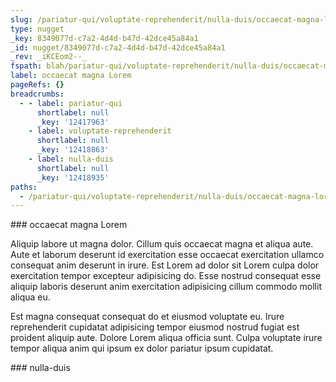 ```yaml
---
slug: /pariatur-qui/voluptate-reprehenderit/nulla-duis/occaecat-magna-lorem
type: nugget
_key: 8349077d-c7a2-4d4d-b47d-42dce45a84a1
_id: nugget/8349077d-c7a2-4d4d-b47d-42dce45a84a1
_rev: _iKCEom2--_
fspath: blah/pariatur-qui/voluptate-reprehenderit/nulla-duis/occaecat-magna-lorem.md
label: occaecat magna Lorem
pageRefs: {}
breadcrumbs:
  - - label: pariatur-qui
      shortlabel: null
      _key: '12417963'
    - label: voluptate-reprehenderit
      shortlabel: null
      _key: '12418863'
    - label: nulla-duis
      shortlabel: null
      _key: '12418935'
paths:
  - /pariatur-qui/voluptate-reprehenderit/nulla-duis/occaecat-magna-lorem
---
```


<NuggetArea>
<Nugget slug="/pariatur-qui/voluptate-reprehenderit/nulla-duis/occaecat-magna-lorem" type="nugget" _key="8349077d-c7a2-4d4d-b47d-42dce45a84a1" _id="nugget/8349077d-c7a2-4d4d-b47d-42dce45a84a1" _rev="_iKCEom2--_" fspath="blah/pariatur-qui/voluptate-reprehenderit/nulla-duis/occaecat-magna-lorem.md" label="occaecat magna Lorem" paths="/pariatur-qui/voluptate-reprehenderit/nulla-duis/occaecat-magna-lorem">
<NuggetBody>
### occaecat magna Lorem

Aliquip labore ut magna dolor. Cillum quis occaecat magna et aliqua aute. Aute et laborum deserunt id exercitation esse occaecat exercitation ullamco consequat anim deserunt in irure. Est Lorem ad dolor sit Lorem culpa dolor exercitation tempor excepteur adipisicing do. Esse nostrud consequat esse aliquip laboris deserunt anim exercitation adipisicing cillum commodo mollit aliqua eu.

Est magna consequat consequat do et eiusmod voluptate eu. Irure reprehenderit cupidatat adipisicing tempor eiusmod nostrud fugiat est proident aliquip aute. Dolore Lorem aliqua officia sunt. Culpa voluptate irure tempor aliqua anim qui ipsum ex dolor pariatur ipsum cupidatat.

</NuggetBody>
<Breadcrumbs>
<Crumbs>
<Crumb _key="12417963" label="pariatur-qui" /><Crumb _key="12418863" label="voluptate-reprehenderit" /><Crumb _key="12418935" label="nulla-duis" />
</Crumbs>
</Breadcrumbs>
</Nugget>

<NuggetsInbound>
</NuggetsInbound>
<NuggetsOutbound>
</NuggetsOutbound>
</NuggetArea>
<PassagesInbound>
<Passage direction="inbound" type="passage" _key="12418935" _id="passage/12418935" _rev="_iKCEomy--_" label="nulla-duis" passage="nulla-duis" fspath="blah/pariatur-qui/voluptate-reprehenderit/nulla-duis" paths="/pariatur-qui/voluptate-reprehenderit/nulla-duis" slug="/pariatur-qui/voluptate-reprehenderit/nulla-duis">
<NuggetBody>
### nulla-duis

</NuggetBody>
<Breadcrumbs>
<Crumbs>
<Crumb _key="12417963" label="pariatur-qui" /><Crumb _key="12418863" label="voluptate-reprehenderit" />
</Crumbs>
</Breadcrumbs>
</Passage>

</PassagesInbound>
<PassagesOutbound>
</PassagesOutbound>